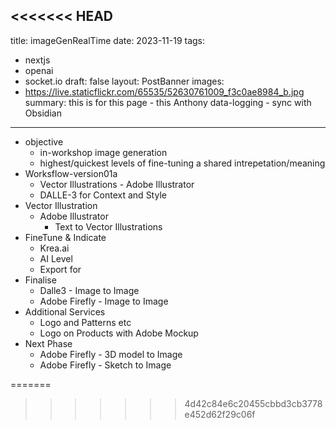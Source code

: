 <<<<<<< HEAD
---
title: imageGenRealTime
date: 2023-11-19
tags:
  - nextjs
  - openai
  - socket.io
draft: false
layout: PostBanner
images:
  - https://live.staticflickr.com/65535/52630761009_f3c0ae8984_b.jpg
summary: this is for this page - this Anthony data-logging - sync with Obsidian
---

- objective 
	- in-workshop image generation
	- highest/quickest levels of fine-tuning a shared intrepetation/meaning
- Worksflow-version01a
	- Vector Illustrations - Adobe Illustrator
	- DALLE-3 for Context and Style
 - Vector Illustration
	 - Adobe Illustrator
		 - Text to Vector Illustrations
 - FineTune & Indicate
	 - Krea.ai
	 - AI Level
	 - Export for 
 - Finalise
	 - Dalle3 - Image to Image
	 - Adobe Firefly - Image to Image 
 - Additional Services
	 - Logo and Patterns etc
	 - Logo on Products with Adobe Mockup
- Next Phase
	- Adobe Firefly - 3D model to Image
	- Adobe Firefly - Sketch to Image
  
=======
>>>>>>> 4d42c84e6c20455cbbd3cb3778e452d62f29c06f
